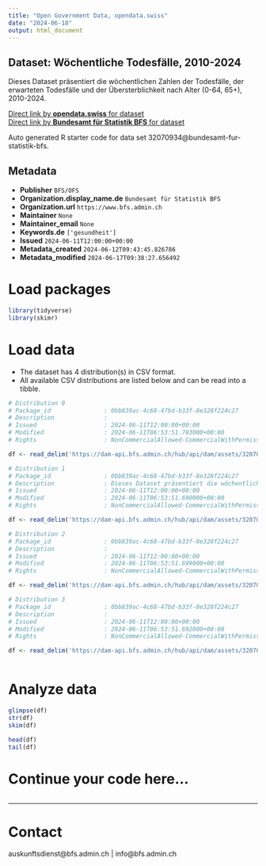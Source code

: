 ```yaml
---
title: "Open Government Data, opendata.swiss"
date: "2024-06-18"
output: html_document
---
```


## Dataset: Wöchentliche Todesfälle, 2010-2024

Dieses Dataset präsentiert die wöchentlichen Zahlen der Todesfälle, der erwarteten Todesfälle und der Übersterblichkeit nach Alter (0-64, 65+), 2010-2024.

[Direct link by **opendata.swiss** for dataset](https://opendata.swiss/de/dataset/wochentliche-todesfalle-2010-20241)<br>
[Direct link by **Bundesamt für Statistik BFS** for dataset](https://www.bfs.admin.ch/asset/de/ts-d-14.03.04.03-wr)

Auto generated R starter code for data set 32070934@bundesamt-fur-statistik-bfs.

## Metadata

- **Publisher** `BFS/OFS`
- **Organization.display_name.de** `Bundesamt für Statistik BFS`
- **Organization.url** `https://www.bfs.admin.ch`
- **Maintainer** `None`
- **Maintainer_email** `None`
- **Keywords.de** `['gesundheit']`
- **Issued** `2024-06-11T12:00:00+00:00`
- **Metadata_created** `2024-06-12T09:43:45.826786`
- **Metadata_modified** `2024-06-17T09:38:27.656492`


# Load packages

```r

library(tidyverse)
library(skimr)

```

# Load data

-   The dataset has 4 distribution(s) in CSV format.
-   All available CSV distributions are listed below and can be read into a tibble.

```r

# Distribution 0
# Package_id               : 0bb839ac-4c68-47bd-b33f-8e328f224c27
# Description              : 
# Issued                   : 2024-06-11T12:00:00+00:00
# Modified                 : 2024-06-11T06:53:51.783000+00:00
# Rights                   : NonCommercialAllowed-CommercialWithPermission-ReferenceRequired

df <- read_delim('https://dam-api.bfs.admin.ch/hub/api/dam/assets/32070958/master')

# Distribution 1
# Package_id               : 0bb839ac-4c68-47bd-b33f-8e328f224c27
# Description              : Dieses Dataset präsentiert die wöchentlichen Zahlen der Todesfälle, der erwarteten Todesfälle und der Übersterblichkeit nach Alter (0-64, 65+), 2010-2024.
# Issued                   : 2024-06-11T12:00:00+00:00
# Modified                 : 2024-06-11T06:53:51.690000+00:00
# Rights                   : NonCommercialAllowed-CommercialWithPermission-ReferenceRequired

df <- read_delim('https://dam-api.bfs.admin.ch/hub/api/dam/assets/32070944/master')

# Distribution 2
# Package_id               : 0bb839ac-4c68-47bd-b33f-8e328f224c27
# Description              : 
# Issued                   : 2024-06-11T12:00:00+00:00
# Modified                 : 2024-06-11T06:53:51.699000+00:00
# Rights                   : NonCommercialAllowed-CommercialWithPermission-ReferenceRequired

df <- read_delim('https://dam-api.bfs.admin.ch/hub/api/dam/assets/32070948/master')

# Distribution 3
# Package_id               : 0bb839ac-4c68-47bd-b33f-8e328f224c27
# Description              : 
# Issued                   : 2024-06-11T12:00:00+00:00
# Modified                 : 2024-06-11T06:53:51.692000+00:00
# Rights                   : NonCommercialAllowed-CommercialWithPermission-ReferenceRequired

df <- read_delim('https://dam-api.bfs.admin.ch/hub/api/dam/assets/32070953/master')



```

# Analyze data

```r

glimpse(df)
str(df)
skim(df)

head(df)
tail(df)

```

# Continue your code here...

```r

```

------------------------------------------------------------------------

# Contact

auskunftsdienst@bfs.admin.ch | info@bfs.admin.ch

